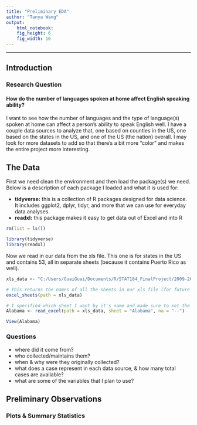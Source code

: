 ```yaml
---
title: "Preliminary EDA"
author: "Tanya Wang"
output: 
    html_notebook:
    fig_height: 6
    fig_width: 10
---
```

---

## Introduction

### Research Question
#### **How do the number of languages spoken at home affect English speaking ability?**
I want to see how the number of languages and the type of language(s) spoken at home can affect a person's ability to speak English well. I have a couple data sources to analyze that, one based on counties in the US, one based on the states in the US, and one of the US (the nation) overall. I may look for more datasets to add so that there's a bit more "color" and makes the entire project more interesting.

## The Data

First we need clean the environment and then load the package(s) we need. Below is a description of each package I loaded and what it is used for:

- **tidyverse:** this is a collection of R packages designed for data science. It includes ggplot2, dplyr, tidyr, and more that we can use for everyday data analyses.
- **readxl:** this package makes it easy to get data out of Excel and into R
```r
rm(list = ls())

library(tidyverse)
library(readxl)
```

Now we read in our data from the xls file. This one is for states in the US and contains 53, all in separate sheets (because it contains Puerto Rico as well).
```r
xls_data <- "C:/Users/GuaiGuai/Documents/R/STAT184_FinalProject/2009-2013-acs-lang-tables-state.xls"

# This returns the names of all the sheets in our xls file (for future reference)
excel_sheets(path = xls_data)
```
```r
# I specified which sheet I want by it's name and made sure to set the na argument because some of the cells are empty but represented by "--", rather than a blank cell. I will deal with the cells with letters in them later.
Alabama <- read_excel(path = xls_data, sheet = "Alabama", na = "--")

View(Alabama)
```

### Questions
- where did it come from?
- who collected/maintains them?
- when & why were they originally collected?
- what does a case represent in each data source, & how many total cases are available?
- what are some of the variables that I plan to use?


## Preliminary Observations

### Plots & Summary Statistics
